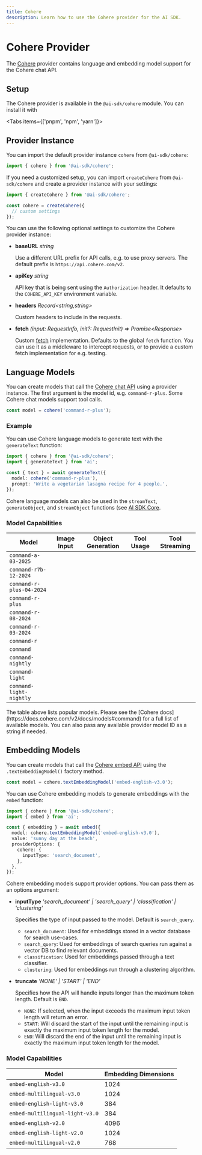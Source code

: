 ```yaml
---
title: Cohere
description: Learn how to use the Cohere provider for the AI SDK.
---
```


# Cohere Provider

The [Cohere](https://cohere.com/) provider contains language and embedding model support for the Cohere chat API.

## Setup

The Cohere provider is available in the `@ai-sdk/cohere` module. You can install it with

<Tabs items={['pnpm', 'npm', 'yarn']}>
  <Tab>
    <Snippet text="pnpm add @ai-sdk/cohere" dark />
  </Tab>
  <Tab>
    <Snippet text="npm install @ai-sdk/cohere" dark />
  </Tab>
  <Tab>
    <Snippet text="yarn add @ai-sdk/cohere" dark />
  </Tab>
</Tabs>

## Provider Instance

You can import the default provider instance `cohere` from `@ai-sdk/cohere`:

```ts
import { cohere } from '@ai-sdk/cohere';
```

If you need a customized setup, you can import `createCohere` from `@ai-sdk/cohere`
and create a provider instance with your settings:

```ts
import { createCohere } from '@ai-sdk/cohere';

const cohere = createCohere({
  // custom settings
});
```

You can use the following optional settings to customize the Cohere provider instance:

- **baseURL** _string_

  Use a different URL prefix for API calls, e.g. to use proxy servers.
  The default prefix is `https://api.cohere.com/v2`.

- **apiKey** _string_

  API key that is being sent using the `Authorization` header.
  It defaults to the `COHERE_API_KEY` environment variable.

- **headers** _Record&lt;string,string&gt;_

  Custom headers to include in the requests.

- **fetch** _(input: RequestInfo, init?: RequestInit) => Promise&lt;Response&gt;_

  Custom [fetch](https://developer.mozilla.org/en-US/docs/Web/API/fetch) implementation.
  Defaults to the global `fetch` function.
  You can use it as a middleware to intercept requests,
  or to provide a custom fetch implementation for e.g. testing.

## Language Models

You can create models that call the [Cohere chat API](https://docs.cohere.com/v2/docs/chat-api) using a provider instance.
The first argument is the model id, e.g. `command-r-plus`.
Some Cohere chat models support tool calls.

```ts
const model = cohere('command-r-plus');
```

### Example

You can use Cohere language models to generate text with the `generateText` function:

```ts
import { cohere } from '@ai-sdk/cohere';
import { generateText } from 'ai';

const { text } = await generateText({
  model: cohere('command-r-plus'),
  prompt: 'Write a vegetarian lasagna recipe for 4 people.',
});
```

Cohere language models can also be used in the `streamText`, `generateObject`, and `streamObject` functions
(see [AI SDK Core](/docs/ai-sdk-core).

### Model Capabilities

| Model                     | Image Input         | Object Generation   | Tool Usage          | Tool Streaming      |
| ------------------------- | ------------------- | ------------------- | ------------------- | ------------------- |
| `command-a-03-2025`       | <Cross size={18} /> | <Check size={18} /> | <Check size={18} /> | <Check size={18} /> |
| `command-r7b-12-2024`     | <Cross size={18} /> | <Check size={18} /> | <Check size={18} /> | <Check size={18} /> |
| `command-r-plus-04-2024`  | <Cross size={18} /> | <Check size={18} /> | <Check size={18} /> | <Check size={18} /> |
| `command-r-plus`          | <Cross size={18} /> | <Check size={18} /> | <Check size={18} /> | <Check size={18} /> |
| `command-r-08-2024`       | <Cross size={18} /> | <Check size={18} /> | <Check size={18} /> | <Check size={18} /> |
| `command-r-03-2024`       | <Cross size={18} /> | <Check size={18} /> | <Check size={18} /> | <Check size={18} /> |
| `command-r`               | <Cross size={18} /> | <Check size={18} /> | <Check size={18} /> | <Check size={18} /> |
| `command`                 | <Cross size={18} /> | <Cross size={18} /> | <Cross size={18} /> | <Cross size={18} /> |
| `command-nightly`         | <Cross size={18} /> | <Cross size={18} /> | <Cross size={18} /> | <Cross size={18} /> |
| `command-light`           | <Cross size={18} /> | <Cross size={18} /> | <Cross size={18} /> | <Cross size={18} /> |
| `command-light-nightly`   | <Cross size={18} /> | <Cross size={18} /> | <Cross size={18} /> | <Cross size={18} /> |

<Note>
  The table above lists popular models. Please see the [Cohere
  docs](https://docs.cohere.com/v2/docs/models#command) for a full list of
  available models. You can also pass any available provider model ID as a
  string if needed.
</Note>

## Embedding Models

You can create models that call the [Cohere embed API](https://docs.cohere.com/v2/reference/embed)
using the `.textEmbeddingModel()` factory method.

```ts
const model = cohere.textEmbeddingModel('embed-english-v3.0');
```

You can use Cohere embedding models to generate embeddings with the `embed` function:

```ts
import { cohere } from '@ai-sdk/cohere';
import { embed } from 'ai';

const { embedding } = await embed({
  model: cohere.textEmbeddingModel('embed-english-v3.0'),
  value: 'sunny day at the beach',
  providerOptions: {
    cohere: {
      inputType: 'search_document',
    },
  },
});
```

Cohere embedding models support provider options. You can pass them as an options argument:

- **inputType** _'search_document' | 'search_query' | 'classification' | 'clustering'_

  Specifies the type of input passed to the model. Default is `search_query`.

  - `search_document`: Used for embeddings stored in a vector database for search use-cases.
  - `search_query`: Used for embeddings of search queries run against a vector DB to find relevant documents.
  - `classification`: Used for embeddings passed through a text classifier.
  - `clustering`: Used for embeddings run through a clustering algorithm.

- **truncate** _'NONE' | 'START' | 'END'_

  Specifies how the API will handle inputs longer than the maximum token length.
  Default is `END`.

  - `NONE`: If selected, when the input exceeds the maximum input token length will return an error.
  - `START`: Will discard the start of the input until the remaining input is exactly the maximum input token length for the model.
  - `END`: Will discard the end of the input until the remaining input is exactly the maximum input token length for the model.

### Model Capabilities

| Model                           | Embedding Dimensions |
| ------------------------------- | -------------------- |
| `embed-english-v3.0`            | 1024                 |
| `embed-multilingual-v3.0`       | 1024                 |
| `embed-english-light-v3.0`      | 384                  |
| `embed-multilingual-light-v3.0` | 384                  |
| `embed-english-v2.0`            | 4096                 |
| `embed-english-light-v2.0`      | 1024                 |
| `embed-multilingual-v2.0`       | 768                  |
